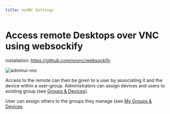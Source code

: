 ```yaml
---
title: noVNC Settings
---
```


# Access remote Desktops over VNC using websockify

installation: https://github.com/novnc/websockify

![adminui-vnc](@site/static/img/admin_ui/vnc.png)

Access to the remote can then be given to a user by associating it and the device within a user-group.
Administrators can assign devices and users to existing group (see [Groups & Devices](group_devices)).

User can assign others to the groups they manage (see [My Groups & Devices](group_devices).
